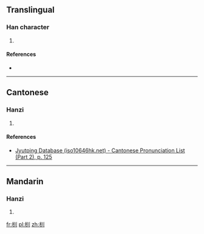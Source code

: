 ==Translingual==

===Han character===
{{Han char|rn=75|rad=木|as=03|sn=7|four=|canj=木中中中 (DLLL)|ids=⿰[[木]][[川]]}}

# {{defn|Han|sort=木03}}

====References====
* {{Han ref|kx=0511.070|dkj=14455|hdz=21161.010|uh=674A|ud=26442}}

----

==Cantonese==

===Hanzi===
{{yue-hanzi|jyut=[[ceon4]]|y=cheun4}}

# {{defn|lang=yue|sort=木03}}

====References====
*[http://www.iso10646hk.net/jp/document/download.jsp Jyutping Database (iso10646hk.net) - Cantonese Pronunciation List (Part 2), p. 125]

----

==Mandarin==

===Hanzi===
{{cmn-hanzi|pin=[[xún]] ([[xun2]])|wg=hsün<sup>2</sup>}}

# {{defn|lang=cmn|sort=木03}}

[[fr:杊]]
[[pl:杊]]
[[zh:杊]]